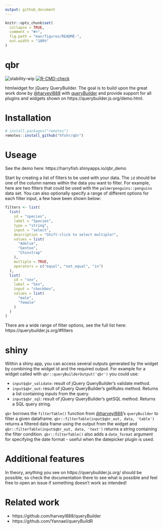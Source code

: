 ```yaml
---
output: github_document
---
```


```r
knitr::opts_chunk$set(
  collapse = TRUE,
  comment = "#>",
  fig.path = "man/figures/README-",
  out.width = "100%"
)
```

# qbr

<!-- badges: start -->
![stability-wip](https://img.shields.io/badge/stability-work_in_progress-lightgrey.svg)
[![R-CMD-check](https://github.com/hfshr/qbr/workflows/R-CMD-check/badge.svg)](https://github.com/hfshr/qbr/actions)
<!-- badges: end -->

htmlwidget for jQuery QueryBuilder. The goal is to build upon the great work done by [\@harveyl888](https://github.com/harveyl888) with [queryBuilder](https://github.com/harveyl888/queryBuilder)  and provide support for all plugins and widgets shown on https://querybuilder.js.org/demo.html.

# Installation

```r
# install.packages("remotes")
remotes::install_github("hfshr/qbr")
```

# Useage

See the demo here: https://harryfish.shinyapps.io/qbr_demo

Start by creating a list of filters to be used with your data. The `id` should be one of the column names within the data you want to filter. For example, here are two filters that could be used with the `palmerpenguins::penguins` data set. You can also optionally specify a range of different options for each filter input, a few have been shown below:

```r
filters <- list(
  list(
    id = "species",
    label = "Species",
    type = "string",
    input = "select",
    description = "Shift-click to select multiple!",
    values = list(
      "Adelie",
      "Gentoo",
      "Chinstrap"
    ),
    multiple = TRUE,
    operators = c("equal", "not_equal", "in")
  ),
  list(
    id = "sex",
    label = "Sex",
    input = "checkbox",
    values = list(
      "male",
      "female"
    )
  )
)
```

There are a wide range of filter options, see the full list here: https://querybuilder.js.org/#filters

# shiny

Within a shiny app, you can access several outputs generated by the widget by combining the widget id and the required output. For example for a widget called with `qbr::queryBuilderOutput('qbr')` you could use:

* `input$qbr_validate`: result of jQuery QueryBuilder's validate method.
* `input$qbr_out`: result of jQuery QueryBuilder's getRules method. Returns a list containing inputs from the query.
* `input$qbr_sql`: result of jQuery QueryBuilder's getSQL method. Returns a SQL query string.

`qbr` borrows the `filterTable()` function from [\@harveyl888](https://github.com/harveyl888)'s `queryBuilder` to filter a given dataframe. `qbr::filterTable(input$qbr_out, data, 'table')` returns a filtered data frame using the output from the widget and `qbr::filterTable(input$qbr_out, data, 'text')` returns a string containing the filter condition. `qbr::filterTable()` also adds a `date_format` argument for specifying the date format - useful when the datepicker plugin is used.

# Additional features

In theory, anything you see on https://querybuilder.js.org/ should be possible, so check the documentation there to see what is possible and feel free to open an issue if something doesn't work as intended! 

# Related work

* https://github.com/harveyl888/queryBuilder
* https://github.com/Yannael/queryBuildR

